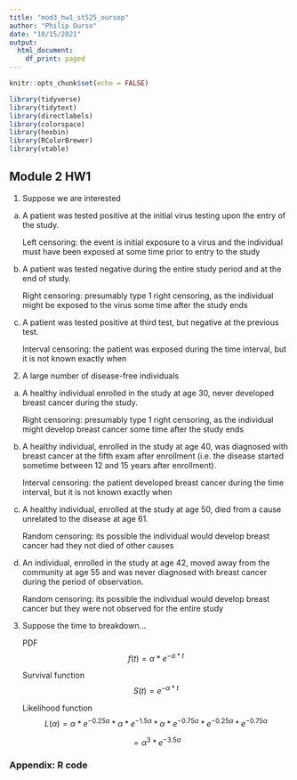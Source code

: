 ```yaml
---
title: "mod3_hw1_st525_oursop"
author: "Philip Ourso"
date: "10/15/2021"
output:
  html_document:
    df_print: paged
---
```


```r
knitr::opts_chunk$set(echo = FALSE)
```

```r
library(tidyverse)
library(tidytext)
library(directlabels)
library(colorspace)
library(hexbin)
library(RColorBrewer)
library(vtable)
```
## Module 2 HW1

1.	Suppose we are interested 
  a. A patient was tested positive at the initial virus testing upon the entry of the study.
      
      Left censoring: the event is initial exposure to a virus and the individual must have been exposed at some time prior to entry to the study

  b. A patient was tested negative during the entire study period and at the end of study.
  
      Right censoring: presumably type 1 right censoring, as the individual might be exposed to the virus some time after the study ends
      
  c. A patient was tested positive at third test, but negative at the previous test.
  
      Interval censoring: the patient was exposed during the time interval, but it is not known exactly when
      
2.	A large number of disease-free individuals 
  a. A healthy individual enrolled in the study at age 30, never developed breast cancer during the study.
  
      Right censoring: presumably type 1 right censoring, as the individual might develop breast cancer some time after the study ends
      
  b. A healthy individual, enrolled in the study at age 40, was diagnosed with breast cancer at the fifth exam after enrollment (i.e. the disease started sometime between 12 and 15 years after enrollment).
  
      Interval censoring: the patient developed breast cancer during the time interval, but it is not known exactly when

  c. A healthy individual, enrolled at the study at age 50, died from a cause unrelated to the disease at age 61.
  
      Random censoring: its possible the individual would develop breast cancer had they not died of other causes
      
  d. An individual, enrolled in the study at age 42, moved away from the community at age 55 and was never diagnosed with breast cancer during the period of observation. 
  
      Random censoring: its possible the individual would develop breast cancer but they were not observed for the entire study
      
3. Suppose the time to breakdown...
    
    PDF
    $$f(t) = \alpha * e^{-\alpha * t} $$
    
    Survival function
    $$S(t) = e^{-\alpha * t} $$

    Likelihood function
    $$L(\alpha) = \alpha * e^{-0.25 \alpha } * 
                  \alpha * e^{-1.5 \alpha } *
                  \alpha * e^{-0.75 \alpha } *
                  e^{-0.25 \alpha} *
                  e^{-0.75 \alpha }
    $$
    
    $$          = \alpha^{3} * e^{-3.5 \alpha}$$

### Appendix: R code
```r
```
